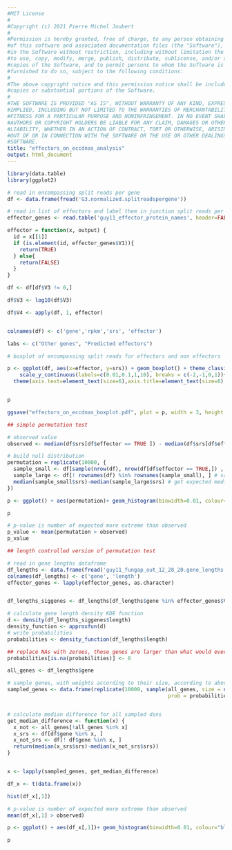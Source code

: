 ```yaml
---
#MIT License
#
#Copyright (c) 2021 Pierre Michel Joubert
#
#Permission is hereby granted, free of charge, to any person obtaining a copy
#of this software and associated documentation files (the "Software"), to deal
#in the Software without restriction, including without limitation the rights
#to use, copy, modify, merge, publish, distribute, sublicense, and/or sell
#copies of the Software, and to permit persons to whom the Software is
#furnished to do so, subject to the following conditions:
#
#The above copyright notice and this permission notice shall be included in all
#copies or substantial portions of the Software.
#
#THE SOFTWARE IS PROVIDED "AS IS", WITHOUT WARRANTY OF ANY KIND, EXPRESS OR
#IMPLIED, INCLUDING BUT NOT LIMITED TO THE WARRANTIES OF MERCHANTABILITY,
#FITNESS FOR A PARTICULAR PURPOSE AND NONINFRINGEMENT. IN NO EVENT SHALL THE
#AUTHORS OR COPYRIGHT HOLDERS BE LIABLE FOR ANY CLAIM, DAMAGES OR OTHER
#LIABILITY, WHETHER IN AN ACTION OF CONTRACT, TORT OR OTHERWISE, ARISING FROM,
#OUT OF OR IN CONNECTION WITH THE SOFTWARE OR THE USE OR OTHER DEALINGS IN THE
#SOFTWARE.
title: "effectors_on_eccdnas_analysis"
output: html_document
---
```


```r
library(data.table)
library(ggplot2)

# read in encompassing split reads per gene
df <- data.frame(fread('G3.normalized.splitreadspergene'))

# read in list of effectors and label them in junction split reads per gene
effector_genes <- read.table('guy11_effector_protein_names', header=FALSE, sep='\t')

effector = function(x, output) {
  id = x[[1]]
  if (is.element(id, effector_genes$V1)){
    return(TRUE)
  } else{
    return(FALSE)
  }
}

df <- df[df$V3 != 0,]

df$V3 <- log10(df$V3)

df$V4 <- apply(df, 1, effector)


colnames(df) <- c('gene','rpkm','srs', 'effector')

```

```r

labs <- c("Other genes", "Predicted effectors")

# boxplot of encompassing split reads for effectors and non effectors

p <- ggplot(df, aes(x=effector, y=srs)) + geom_boxplot() + theme_classic() + ylab('Normalized encompassing \nsplit read count') + xlab('') + scale_x_discrete(labels= labs)+
    scale_y_continuous(labels=c(0.01,0.1,1,10), breaks = c(-2,-1,0,1))+
  theme(axis.text=element_text(size=6),axis.title=element_text(size=8) , legend.title=element_text(size=8), legend.position = 'bottom', legend.text=element_text(size=6))


p

ggsave("effectors_on_eccdnas_boxplot.pdf", plot = p, width = 3, height = 2)


```

```r

## simple permutation test

# observed value
observed <- median(df$srs[df$effector == TRUE ]) - median(df$srs[df$effector == FALSE ])

# build null distribution
permutation = replicate(10000, {
  sample_small <- df[sample(nrow(df), nrow(df[df$effector == TRUE,]) , replace = FALSE), ] # sample the size of candidate effectors
  sample_large <- df[! rownames(df) %in% rownames(sample_small), ] # sample the rest
  median(sample_small$srs)-median(sample_large$srs) # get expected median
})

p <- ggplot() + aes(permutation)+ geom_histogram(binwidth=0.01, colour="black", fill="white") + xlim(-1,1) + geom_vline(xintercept=observed)

p

# p-value is number of expected more extreme than observed
p_value <- mean(permutation > observed)
p_value

```
```r

## length controlled version of permutation test

# read in gene lengths dataframe
df_lengths <- data.frame(fread('guy11_fungap_out_12_28_20.gene_lengths'))
colnames(df_lengths) <- c('gene', 'length')
effector_genes <- lapply(effector_genes, as.character)


df_lengths_siggenes <- df_lengths[df_lengths$gene %in% effector_genes$V1, ]

# calculate gene length density KDE function
d <- density(df_lengths_siggenes$length)
density_function <- approxfun(d)
# write probabilities
probabilities <- density_function(df_lengths$length)

## replace NAs with zeroes, these genes are larger than what would ever be expected in common genes
probabilities[is.na(probabilities)] <- 0

all_genes <- df_lengths$gene

# sample genes, with weights according to their size, according to above function
sampled_genes <- data.frame(replicate(10000, sample(all_genes, size = nrow(df_lengths_siggenes), replace = FALSE, 
                                                    prob = probabilities)))


# calculate median difference for all sampled dsns
get_median_difference <- function(x) {
  x_not <- all_genes[!all_genes %in% x]
  x_srs <- df[df$gene %in% x, ]
  x_not_srs <- df[! df$gene %in% x, ]
  return(median(x_srs$srs)-median(x_not_srs$srs))
}


x <- lapply(sampled_genes, get_median_difference)

df_x <- t(data.frame(x))

hist(df_x[,1])

# p-value is number of expected more extreme than observed
mean(df_x[,1] > observed)

p <- ggplot() + aes(df_x[,1])+ geom_histogram(binwidth=0.01, colour="black", fill="white") + xlim(-1,1) + geom_vline(xintercept=observed)

p

```

